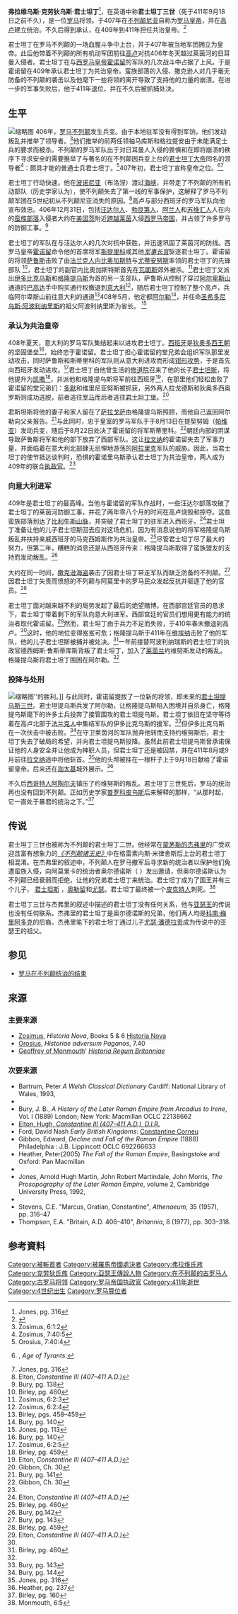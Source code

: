 {{Infobox royalty|name=君士坦丁三世|reg-type=|full name=弗拉维乌斯·克劳狄乌斯·君士坦丁|issue=[[君士坦斯二世_(西羅馬)|君士坦斯二世]]<br />尤利安<ref>Jones, pg. 638</ref>|burial_place=|death_place=|death_date=411年9月18日之前|birth_place=|birth_date=|regent=|image=Constantineiii.jpg|successor=[[弗拉維烏斯·奧古斯都·霍諾留|霍诺留]]|predecessor=[[格拉提安_(西羅馬)|格拉提安]]|reign=争位者 407–409 (对立皇帝:[[弗拉維烏斯·奧古斯都·霍諾留|霍诺留]])<br /> 共治皇帝 409–411 (与霍诺留及[[君士坦斯二世_(西羅馬)|君士坦斯二世]])|succession=[[罗马皇帝|罗马皇帝]]|caption=印有君士坦丁三世头像的金币|alt=|image_size=250px|religion=[[尼西亚基督教|尼西亚基督教]]}}
'''弗拉维乌斯·克劳狄乌斯·君士坦丁'''<ref name="Jones, pg. 316">Jones, pg. 316</ref>，在英语中称'''君士坦丁三世'''（死于411年9月18日之前不久），是一位[[羅馬帝國|罗马]]将领。于407年在[[不列顛尼亞_(羅馬行省)|不列颠尼亚]]自称为[[羅馬皇帝|罗马皇帝]]，并在[[高卢|高卢]]建立统治。不久后得到承认，在409年到411年担任共治皇帝。<ref>{{Cite book|url=https://aran.library.nuigalway.ie/handle/10379/4631|title=The Endgame of Treason: Suppressing Rebellion and Usurpation in the Late Roman Empire AD 397‑411.|last=Doyle|first=Chris|publisher=National University of Ireland Galway. Unpublished doctoral thesis.|year=2014|pages=163–192|access-date=2021-08-18|archive-date=2021-08-18|archive-url=https://web.archive.org/web/20210818090626/https://aran.library.nuigalway.ie/handle/10379/4631|dead-url=no}}</ref>

君士坦丁在罗马不列颠的一场血腥斗争中上台，并于407年被当地军团拥立为皇帝。此后他带着不列颠的所有机动军团前往[[高卢|高卢]]对抗406年冬天越过莱茵河的日耳曼入侵者。君士坦丁在与[[羅馬皇帝|西罗马皇帝]][[弗拉維烏斯·奧古斯都·霍諾留|霍诺留]]的军队的几次战斗中占据了上风。于是霍诺留在409年承认君士坦丁为共治皇帝。蛮族部落的入侵、撒克逊人对几乎毫无防备的不列颠的袭击以及他麾下一些将领的离开导致了支持他的力量的崩溃。在进一步的军事失败后，他于411年退位，并在不久后被抓捕处决。

== 生平 ==
[[File:Roman_Gaul_-_AD_400.png|缩略图]]
406年，[[不列顛尼亞_(羅馬行省)|罗马不列颠]]发生兵变。由于本地驻军没有得到军饷，他们发动叛乱并推举了领导者。<ref>Zosimus, 6:1:2</ref>他们推举的前两任领袖马库斯和格拉提安由于未能满足士兵的要求而被杀。不列颠的罗马军队出于对日耳曼人入侵的畏惧和在即将崩溃的秩序下寻求安全的需要推举了与著名的在不列颠因兵变上台的[[君士坦丁大帝|君士坦丁大帝]]同名的领导者<ref>Zosimus, 7:40:5</ref>：颇具才能的普通士兵君士坦丁。<ref>Orosius, 7:40:4</ref>407年初，君士坦丁宣称皇帝之位。<ref>{{Harvcolnb|Snyder|1998}}, ''Age of Tyrants''.</ref><ref name="Jones, pg. 316">Jones, pg. 316</ref>

君士坦丁行动快速。他在[[滨海布洛涅|波诺尼亚]]（布洛涅）渡过[[英吉利海峡|海峡]]，并带走了不列颠的所有机动部队（历史学家认为），使不列颠失去了第一线的军事保护，这解释了罗马不列颠军团在5世纪初从不列颠尼亚消失的原因。<ref name="ReferenceA">Elton, ''Constantine III (407–411 A.D.)''</ref>高卢与部分西班牙的罗马军队向他宣布效忠。406年12月31日，包括[[汪达尔人|汪达尔人]]、[[勃艮第人|勃艮第人]]、[[奄蔡|阿兰人]]和[[苏维汇人|苏维汇人]]人在内的[[蛮族|蛮族部落]]入侵者大约在[[美因茨|美因茨]]附近[[莱茵河渡口|跨越莱茵]]入侵[[西罗马帝国|西罗马帝国]]，并占领了许多罗马的防御工事。<ref>Bury, pg. 138</ref>

君士坦丁的军队在与汪达尔人的几次对抗中获胜，并迅速巩固了莱茵河的防线。西罗马皇帝[[弗拉維烏斯·奧古斯都·霍諾留|霍诺留]]命令他的首席将军[[斯提里科|斯提里科]]或其他''[[大元帅|军事长官]]''驱逐君士坦丁。霍诺留的将领[[萨鲁斯（哥特）|萨鲁斯]]击败了由[[法兰克人|法兰克人]][[Nebiogastes|内比奥加斯特]]与[[尤斯蒂尼亚努斯|尤蒂安努斯]]率领的君士坦丁的先锋部队 <ref name="Birley, pg. 460">Birley, pg. 460</ref>，君士坦丁的副官内比奥加斯特斯首先在[[瓦朗斯|瓦朗斯]]郊外被杀。<ref>Zosimus, 6:2:3</ref>君士坦丁又派出[[埃德比克斯|伊多比克乌斯]]和[[Gerontius（军事长官）|格隆提乌斯]]为首的另一支部队，萨鲁斯从控制了穿过[[阿尔卑斯山|阿尔卑斯山]]通道的[[巴高达|巴高达]]手中购买通行权撤退到[[意大利|意大利]]<ref>Zosimus, 6:2:4</ref>，随后君士坦丁控制了整个高卢，兵临阿尔卑斯山前往意大利的通道<ref>Birley, pgs. 458–459</ref>408年5月，他定都[[阿尔勒|阿尔勒]]<ref name="Bury, pg. 140">Bury, pg. 140</ref>，并任命[[圣希多尼乌斯·阿波利纳里斯|圣希多尼乌斯·阿波利纳里斯]]的祖父阿波利纳里斯为省长。 <ref>Jones, pg. 113</ref>

=== 承认为共治皇帝 ===
408年夏天，意大利的罗马军队集结起来以进攻君士坦丁。[[西班牙_(罗马行省)|西班牙]]是[[狄奥多西王朝|狄奥多西王朝]]的坚固堡垒<ref name="Bury, pg. 140">Bury, pg. 140</ref>，始终忠于霍诺留。君士坦丁担心霍诺留的堂兄弟会组织军队那里发动攻击，同时萨鲁斯和斯蒂里科的军队则从意大利进攻而形成[[钳形攻势|钳形攻势]]，于是首先向西班牙发动进攻。<ref>Zosimus, 6:2:5</ref>君士坦丁自他曾生活的[[僧院|修道院]]召来了他的长子[[君士坦斯二世（西罗马）|君士坦斯]]，将他提升为[[凯撒_(头衔)|凯撒]]<ref name="Birley, pg. 459">Birley, pg. 459</ref>，并派他和格隆提乌斯将军前往西班牙<ref name="ReferenceA">Elton, ''Constantine III (407–411 A.D.)''</ref>，在那里他们轻松击败了霍诺留的堂兄弟们：[[迪迪姆斯_(Honorius_的堂兄)|多默]]和维里尼亚努斯被抓获，另外两人拉戈德斯和狄奥多西奥罗斯则成功逃脱，前者逃往[[罗马|罗马]]而后者逃往[[君士坦丁堡|君士坦丁堡]]。<ref name="Gibbon, Ch. 30">Gibbon, Ch. 30</ref>

君斯坦斯将他的妻子和家人留在了[[萨拉戈萨|萨拉戈萨]]由格隆提乌斯照顾，而他自己返回阿尔勒向父亲报告。<ref name="Bury, pg. 141">Bury, pg. 141</ref>与此同时，忠于皇室的罗马军队于于8月13日在提契努姆（[[帕維亞|帕维亚]]）发动兵变，随后于8月22日处决了霍诺留的将军斯蒂里科。<ref name="Gibbon, Ch. 30">Gibbon, Ch. 30</ref>朝廷内部的阴谋导致萨鲁斯将军和他的部下放弃了西部军队。这让[[拉文納|拉文纳]]的霍诺留失去了军事力量，并面临着在意大利北部肆无忌惮地游荡的[[亚拉里克一世|阿拉里克]]军队的威胁。因此，当君士坦丁的使节抵达谈判时，恐惧的霍诺里乌斯承认君士坦丁为共治皇帝，两人成为409年的联合[[罗马执政官|执政官]]。<ref name="Bury, pg. 141" />

=== 向意大利进军 ===
409年是君士坦丁的最高峰。当他与霍诺留的军队作战时，一些汪达尔部落攻破了君士坦丁的莱茵河防御工事，并花了两年零八个月的时间在高卢烧毁和掠夺。这些蛮族部落到达了[[比利牛斯山|比利牛斯山脉]]，并突破了君士坦丁的驻军进入西班牙。<ref name="ReferenceA">Elton, ''Constantine III (407–411 A.D.)''</ref>君士坦丁准备让他的儿子君士坦斯回去应对这场危机，因为有消息说他的将军格隆提乌斯叛乱并扶持亲戚西班牙的马克西姆斯作为共治皇帝。<ref name="Birley, pg. 460">Birley, pg. 460</ref>尽管君士坦丁尽了最大的努力，但第二年，糟糕的消息还是从西班牙传来：格隆提乌斯取得了蛮族盟友的支持而发动叛乱。<ref>Bury, pg.142</ref>

大约在同一时间，[[撒克遜人|撒克逊]][[海盗|海盗]]袭击了因君士坦丁带走军队而缺乏防备的不列颠。<ref name="Bury, pg. 143">Bury, pg. 143</ref>因君士坦丁失责而愤怒的不列颠与阿莫里卡的罗马民众发起反抗并驱逐了他的官员。<ref name="Birley, pg. 459">Birley, pg. 459</ref>{{Sfn|Higham|1992|pp=71–72}}

君士坦丁面对越来越不利的局势发起了最后的绝望赌博。在西部宫廷官员的恳求下，君士坦丁带着剩下的军队向意大利进军。西部宫廷的官员们想用更有能力的统治者取代霍诺留。<ref name="ReferenceA">Elton, ''Constantine III (407–411 A.D.)''</ref>然而，君士坦丁由于兵力不足而失败，于410年春末撤退到高卢。<ref name="ReferenceA" />这时，他的地位变得岌岌可危；格隆提乌斯于411年在[[维埃纳|维埃纳]]击败了他的军队，他的儿子君士坦斯被捕并被处决。<ref name="Birley, pg. 460">Birley, pg. 460</ref>一年前接替阿波利纳瑞斯的君士坦丁的执政官德西姆斯·鲁斯蒂库斯背叛了君士坦丁，加入了[[莱茵兰|莱茵兰]]约维努斯发动的叛乱。格隆提乌斯将君士坦丁围困在阿尔勒。<ref name="ReferenceA" />

=== 投降与处刑 ===
[[File:Siliqua_Constantine_III-RIC_1355.jpg|缩略图]]''的胜利。]]
与此同时，霍诺留提拔了一位新的将领，即未来的[[君士坦提乌斯三世|君士坦提乌斯三世]]。君士坦提乌斯兵发了阿尔勒，让格隆提乌斯陷入困境并自杀身亡，格隆提乌斯麾下的许多士兵投奔了接管围攻的君士坦提乌斯。君士坦丁依旧在坚守等待着在高卢北部于[[法兰克人|法兰克人]]中集结军队的伊多比克乌斯的援军。<ref name="Bury, pg. 143">Bury, pg. 143</ref>但伊多比克乌斯在一次伏击中被击败。<ref name="Bury, pg. 144">Bury, pg. 144</ref>在守卫莱茵河的军队抛弃他转而支持约维努斯后，君士坦丁失去了破局的希望，并向君士坦提乌斯投降。虽然此前君士坦提乌斯曾承诺保证他的人身安全并让他成为神职人员，但君士坦丁还是被囚禁，并在411年8月或9月前往[[拉文納|拉文纳]]途中将他斩首。<ref name="Jones, pg. 316">Jones, pg. 316</ref>他的头颅被挂在一根杆子上于9月18日献给了霍诺留皇帝。后来还在[[迦太基|迦太基]]城外展示。<ref>Heather, pg. 237</ref>

不久后[[西哥特人|西哥特人]][[阿陶尔夫|阿陶尔夫]]镇压了约维努斯的叛乱。君士坦丁三世死后，罗马的统治再也没有回到不列颠。正如历史学家[[普罗科匹厄斯|普罗科皮乌斯]]后来解释的那样，“从那时起，它一直处于暴君的统治之下。”<ref>Birley, pg. 160</ref>

== 传说 ==
君士坦丁三世也被称为不列颠的君士坦丁二世。他经常在[[蒙茅斯的杰弗里|蒙茅斯的杰弗里]]的广受欢迎且富有想象力的''[[不列颠诸王史|《不列颠诸王史》]]''中在格雷素内斯·米律舍斯后上台的君士坦丁相混淆。在杰弗里的叙述中，不列颠人在罗马撤军后寻求新的统治者以保护他们免遭蛮族入侵，向阿莫里卡的统治者奥尔德诺斯（{{Interlanguage link multi|Aldroenus|fr|Aldrien}} ）发出邀请，但奥尔德诺斯认为不列颠已经衰弱而拒绝，让他的兄弟君士坦丁来统治。君士坦丁成为了国王并有三个儿子， [[君士坦斯二世_(篡位者)|君士坦斯]] ，[[安布羅休斯·奧理安|奥勒留]]和[[尤瑟王|尤瑟]]。君士坦丁最终被一个[[皮克特人|皮克特人]]刺死。<ref>Monmouth, 6:5</ref>

君士坦丁三世与杰弗里的叙述中描述的君士坦丁没有任何关系，他与[[亚瑟王|亚瑟王]]的传说也没有任何联系。杰弗里的君士坦丁是奥尔德诺斯的兄弟，他们两人均是[[科南·梅若多克|科南·梅里阿多克]]的后裔。杰弗里笔下的君士坦丁通过儿子[[尤瑟王|尤瑟·潘德拉贡]]成为传说中的亚瑟王的祖父。

== 参见 ==
* [[羅馬人結束統治不列顛|罗马在不列颠统治的结束]]

== 来源 ==
=== 主要来源 ===

* [[佐西姆斯|Zosimus]], ''Historia Nova'', Books 5 & 6 [http://www.tertullian.org/fathers/zosimus06_book6.htm Historia Nova] {{Wayback|url=http://www.tertullian.org/fathers/zosimus06_book6.htm |date=20131012013905 }}
* [[保卢斯·奥罗修斯|Orosius]], ''Historiae adversum Paganos'', 7.40
* [[蒙茅斯的杰弗里|Geoffrey of Monmouth]]' ''[[不列颠诸王史|Historia Regum Britanniae]]''

=== 次要来源 ===

* Bartrum, Peter ''A Welsh Classical Dictionary'' Cardiff: National Library of Wales, 1993, {{ISBN|978-0-907158-73-8}}
* {{Citation|last=Birley|first=Anthony|title=The Roman Government in Britain|publisher=Oxford University Press|place=Oxford|year=2005|isbn=978-0-19-925237-4|ref=none}}
* Bury, J. B., ''A History of the Later Roman Empire from Arcadius to Irene'', Vol. I (1889) London; New York: Macmillan OCLC 22138662
* [http://www.roman-emperors.org/westemp5.htm#Note Elton, Hugh, ''Constantine III (407–411 A.D.)'', ''D.I.R.''] {{WebCite|url=https://www.webcitation.org/69zvJVJ8P?url=http://www.roman-emperors.org/westemp5.htm#Note |date=20120818011447 |dateformat=iso }}
* Ford, David Nash ''Early British Kingdoms'': [http://www.earlybritishkingdoms.com/bios/constcdm.html Constantine Corneu] {{Wayback|url=http://www.earlybritishkingdoms.com/bios/constcdm.html |date=20140301102049 }}
* Gibbon, Edward, ''Decline and Fall of the Roman Empire'' (1888) Philadelphia : J.B. Lippincott OCLC 692266633
* Heather, Peter(2005) ''The Fall of the Roman Empire'', Basingstoke and Oxford: Pan Macmillan {{ISBN|978-0-333-98914-2}}
* {{Citation|last=Higham|first=Nicholas|year=1992|title=Rome, Britain and the Anglo-Saxons|publisher=B. A. Seaby|publication-date=1992|place=London|isbn=978-1-85264-022-4}}
* Jones, Arnold Hugh Martin, John Robert Martindale, John Morris, ''The Prosopography of the Later Roman Empire'', volume 2, Cambridge University Press, 1992, {{ISBN|978-0-521-20159-9}}
* {{Citation|last=Snyder|first=Christopher A.|author-link=Christopher Snyder|year=1998|title=An Age of Tyrants: Britain and the Britons A.D. 400–600|publisher=Pennsylvania State University Press|publication-date=1998|place=University Park|isbn=978-0-271-01780-8}}
* Stevens, C.E. "Marcus, Gratian, Constantine", ''Athenaeum'', 35 (1957), pp. 316–47
* Thompson, E.A. "Britain, A.D. 406–410", ''Britannia'', 8 (1977), pp. 303–318.

== 参考資料 ==
{{reflist|3}}

{{s-start}}
{{s-off}}
{{s-bef|before=[[Anicius_Auchenius_Bassus_(consul_408)|阿尼修斯·奥切纽斯·巴苏斯]]|before2=弗拉维乌斯·菲利普斯}}
{{s-ttl|title=[[罗马帝国|罗马帝国]]的[[罗马执政官列表|执政官]]|years=409|regent1=[[弗拉維烏斯·奧古斯都·霍諾留|霍诺留]]与[[狄奧多西二世|狄奧多西二世]]}}
{{s-aft|after=[[Varanes_(consul_410)|瓦拉内斯]]|after2=特图卢斯}}
{{s-reg|leg}}
{{s-break}}
{{s-vac|reason=[[End_of_Roman_rule_in_Britain|罗马在不列颠统治的终结]]|last=[[Gracianus_Municeps|格雷素内斯·米律舍斯]]}}
{{s-ttl|title=[[List_of_legendary_kings_of_Britain|不列颠之王]]|years=407–411}}
{{s-aft|after=[[君士坦斯二世（争位者）|君士坦斯二世]]}}
{{s-end}}

{{羅馬皇帝}}
{{Authority control}}
[[Category:被斬首者|Category:被斬首者]]
[[Category:被羅馬帝國處決者|Category:被羅馬帝國處決者]]
[[Category:弗拉维氏族|Category:弗拉维氏族]]
[[Category:克劳狄氏族|Category:克劳狄氏族]]
[[Category:亞瑟王傳說人物|Category:亞瑟王傳說人物]]
[[Category:在不列颠的古罗马人|Category:在不列颠的古罗马人]]
[[Category:古罗马将领|Category:古罗马将领]]
[[Category:罗马帝国执政官|Category:罗马帝国执政官]]
[[Category:411年逝世|Category:411年逝世]]
[[Category:4世纪出生|Category:4世纪出生]]
[[Category:罗马篡位者|Category:罗马篡位者]]